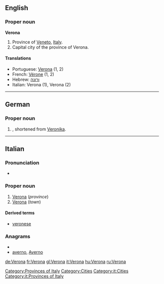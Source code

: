 ==English==

===Proper noun===
'''Verona'''

# Province of [[Veneto]], [[Italy]].
# Capital city of the province of Verona.

====Translations====
*Portuguese: [[Verona]] {{f}} (1, 2)
*French: [[Vérone]] (1, 2)
* Hebrew: [[ורונה]]
*Italian: Verona (1), Verona {{f}} (2)

[[Category:Provinces of Italy]] [[Category:Cities]]
----

==German==
===Proper noun===
{{infl|de|proper noun}}

# {{given name|female|lang=de}}, shortened from [[Veronika]].

----

==Italian==
{{wikipedia|lang=it}}
===Pronunciation===
* {{audio|It-Verona.ogg|Audio}}

===Proper noun===
{{it-proper noun}} {{f}}

# [[#English|Verona]] (''province'')
# [[#English|Verona]] (''town'')

====Derived terms====
*[[veronese]]

===Anagrams===
* {{alphagram|aenorv}}
* [[averno#Italian|averno]], [[Averno#Italian|Averno]]

[[Category:it:Cities]]
[[Category:it:Provinces of Italy]]
[[de:Verona]]
[[fr:Verona]]
[[gl:Verona]]
[[it:Verona]]
[[hu:Verona]]
[[ru:Verona]]